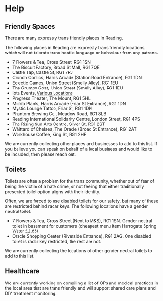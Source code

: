 # Help

## Friendly Spaces

There are many expressly trans friendly places in Reading.

The following places in Reading are expressly trans friendly locations, which
will not tolerate trans hostile language or behaviour from any patrons.

- 7 Flowers & Tea, Cross Street, RG1 1SN
- The Biscuit Factory, Broad St Mall, RG1 7QE
- Castle Tap, Castle St, RG1 7RJ
- Crunch Comics, Harris Arcade (Station Road Entrance), RG1 1DN
- Eclectic Games, Union Street (Smelly Alley), RG1 1EU
- The Grumpy Goat, Union Street (Smelly Alley), RG1 1EU
- Iota Events, [Various Locations][iota]
- Progress Theater, The Mount, RG1 5HL
- Midrib Plants, Harris Arcade (Friar St Entrance), RG1 1DN
- Mystic Lounge Tattoo, Friar St, RG1 1DN
- Phantom Brewing Co., Meadow Road, RG1 8LB
- Reading International Solidarity Centre, London Street, RG1 4PS
- The Rising Sun Arts Centre, Silver St, RG1 2ST
- Whittard of Chelsea, The Oracle (Broad St Entrance), RG1 2AT
- Workhouse Coffee, King St, RG1 2HF

We are currently collecting other places and businesses to add to this list. If
you believe you can speak on behalf of a local business and would like to be
included, then please reach out.

## Toilets

Toilets are often a problem for the trans community, whether out of fear of
being the victim of a hate crime, or not feeling that either traditionally
presented toilet option aligns with their identity.

Often, we are forced to use disabled toilets for our safety, but many of these
are restricted behind radar keys. The following locations have a gender neutral
toilet.

- 7 Flowers & Tea, Cross Street (Next to M&S), RG1 1SN. Gender neutral toilet in
  basement for customers (cheapest menu item Harrogate Spring Water £2.65)
- Oracle Shopping Center (Riverside Entrance), RG1 2AG. One disabled toilet is
  radar key restricted, the rest are not.

We are currently collecting the locations of other gender neutral toilets to add
to this list.

## Healthcare

We are currently working on compiling a list of GPs and medical practices in the
local area that are trans friendly and will support shared care plans and DIY
treatment monitoring.

[iota]: https://www.facebook.com/iotaevents/https://www.facebook.com/iotaevents/
